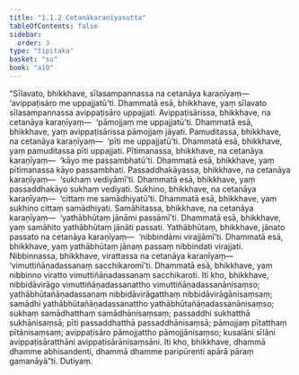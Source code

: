 ```yaml
---
title: "1.1.2 Cetanākaraṇīyasutta"
tableOfContents: false
sidebar:
  order: 3
type: "tipitaka"
basket: "su"
book: "a10"
---
```



<DynamicBreadcrumb />

<Division number="2" book="a10">

<Paragraph number="14" book="a10">
“Sīlavato, bhikkhave, sīlasampannassa na cetanāya karaṇīyaṃ—  ‘avippaṭisāro me uppajjatū’ti. Dhammatā esā, bhikkhave, yaṃ sīlavato sīlasampannassa avippaṭisāro uppajjati. Avippaṭisārissa, bhikkhave, na cetanāya karaṇīyaṃ—  ‘pāmojjaṃ me uppajjatū’ti. Dhammatā esā, bhikkhave, yaṃ avippaṭisārissa pāmojjaṃ jāyati. Pamuditassa, bhikkhave, na cetanāya karaṇīyaṃ—  ‘pīti me uppajjatū’ti. Dhammatā esā, bhikkhave, yaṃ pamuditassa pīti uppajjati. Pītimanassa, bhikkhave, na cetanāya karaṇīyaṃ—  ‘kāyo me passambhatū’ti. Dhammatā esā, bhikkhave, yaṃ pītimanassa kāyo passambhati. Passaddhakāyassa, bhikkhave, na cetanāya karaṇīyaṃ—  ‘sukhaṃ vediyāmī’ti. Dhammatā esā, bhikkhave, yaṃ passaddhakāyo sukhaṃ vediyati. Sukhino, bhikkhave, na cetanāya karaṇīyaṃ—  ‘cittaṃ me samādhiyatū’ti. Dhammatā esā, bhikkhave, yaṃ sukhino cittaṃ samādhiyati. Samāhitassa, bhikkhave, na cetanāya karaṇīyaṃ—  ‘yathābhūtaṃ jānāmi passāmī’ti. Dhammatā esā, bhikkhave, yaṃ samāhito yathābhūtaṃ jānāti passati. Yathābhūtaṃ, bhikkhave, jānato passato na cetanāya karaṇīyaṃ—  ‘nibbindāmi virajjāmī’ti. Dhammatā esā, bhikkhave, yaṃ yathābhūtaṃ jānaṃ passaṃ nibbindati virajjati. Nibbinnassa, bhikkhave, virattassa na cetanāya karaṇīyaṃ—  ‘vimuttiñāṇadassanaṃ sacchikaromī’ti. Dhammatā esā, bhikkhave, yaṃ nibbinno viratto vimuttiñāṇadassanaṃ sacchikaroti.
</Paragraph>

<Paragraph number="15" book="a10">
Iti kho, bhikkhave, nibbidāvirāgo vimuttiñāṇadassanattho vimuttiñāṇadassanānisaṃso; yathābhūtañāṇadassanaṃ nibbidāvirāgatthaṃ nibbidāvirāgānisaṃsaṃ; samādhi yathābhūtañāṇadassanattho yathābhūtañāṇadassanānisaṃso; sukhaṃ samādhatthaṃ samādhānisaṃsaṃ; passaddhi sukhatthā sukhānisaṃsā; pīti passaddhatthā passaddhānisaṃsā; pāmojjaṃ pītatthaṃ pītānisaṃsaṃ; avippaṭisāro pāmojjattho pāmojjānisaṃso; kusalāni sīlāni avippaṭisāratthāni avippaṭisārānisaṃsāni. Iti kho, bhikkhave, dhammā dhamme abhisandenti, dhammā dhamme paripūrenti apārā pāraṃ gamanāyā”ti.

</Paragraph>
</Division>

<Paragraph number="16" type="center" book="a10">
Dutiyaṃ.
</Paragraph>